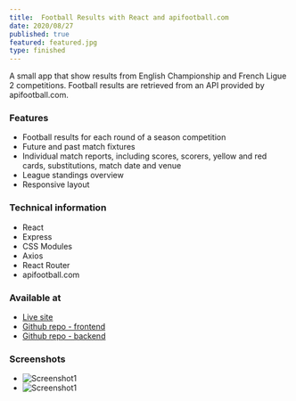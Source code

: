 ```yaml
---
title:  Football Results with React and apifootball.com
date: 2020/08/27
published: true
featured: featured.jpg
type: finished
---
```


A small app that show results from English Championship and French Ligue 2 competitions. Football results are retrieved from an API provided by apifootball.com.

### Features

- Football results for each round of a season competition
- Future and past match fixtures
- Individual match reports, including scores, scorers, yellow and red cards, substitutions, match date and venue 
- League standings overview
- Responsive layout

### Technical information

- React
- Express
- CSS Modules
- Axios
- React Router
- apifootball.com

### Available at

- [Live site](https://didwewintoo.herokuapp.com/matches)
- [Github repo - frontend](https://github.com/ikaem/did-we-win-v2)
- [Github repo - backend](https://github.com/ikaem/did-we-win-api)

### Screenshots

- ![Screenshot1](./screen-1.jpg)
- ![Screenshot1](./screen-2.jpg)